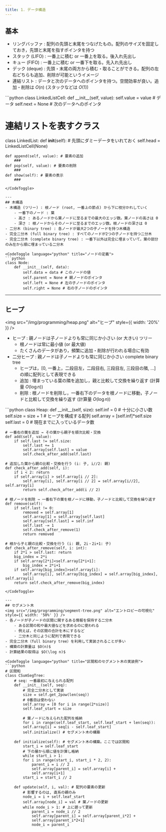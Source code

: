 ```yaml
---
title: 1. データ構造
---
```


## 基本
- リングバッファ : 配列の先頭と末尾をつなげたもの。配列のサイズを固定しておき，先頭と末尾を指すポインタを持つ
- スタック (LIFO) : 一番上に積む or 一番上を取る。後入れ先出し
- キュー (FIFO) : 一番上に積む or 一番下を取る。先入れ先出し
- デック (deque) : 先頭・末尾の両方から積む・取ることができる。配列の左右どちらも追加、削除が可能というイメージ
- 連結リスト : データと次のデータへのポインタを持つ。空間効率が良い。追加・削除は $O(n)$ (スタックなどは $O(1)$)

<CodeToggle language="python" title="連結リストの例">
```python
class LinkedListCell:
	def __init__(self, value):
		self.value = value # データ
		self.next = None # 次のデータへのポインタ
		
# 連結リストを表すクラス
class LinkedList:
	def __init__(self):
		# 先頭にダミーデータをいれておく
		 self.head = LinkedListCell(None)
		 
	def append(self, value): # 要素の追加
		###
	def pop(self, value): # 要素の削除
		###
	def show(self): # 要素の表示
        ###
```
</CodeToggle>

---
## 木構造
- 木構造 (ツリー) : 根ノード (root, 一番上の節点) から下に枝分かれしていく
    - 一番下のノード : 葉
    - 高さ : あるノードから葉ノードに至るまでの最大のエッジ数。葉ノードの高さは 0
    - 深さ : 根ノードからそのノードに至るまでのエッジ数。根ノードの深さは 0
- 二分木 (binary tree) : 各ノードが最大2つの子ノードを持つ木構造
- 完全二分木 (full binary tree) : すべてのノードが2つの子ノードを持つ二分木
- 完全二分木 (complete binary tree) : ⼀番下以外は完全に埋まっていて，葉の部分のみ左から順に埋まっている二分木

<CodeToggle language="python" title="ノードの定義">
```python
class Node:
	def __init__(self, data):
		self.data = data # このノードの値
		self.parent = None # 親ノードのポインタ
		self.left = None # 左の子ノードのポインタ
		self.right = None # 右の子ノードのポインタ
```
</CodeToggle>

---
## ヒープ
<img src="/img/programming/heap.png" alt="ヒープ" style={{ width: '20%' }} />
- ヒープ : 親ノードは子ノードよりも常に同じか小さい (or 大きい) ツリー
    - 根ノードは常に最小値 (or 最大値)
    - たくさんのデータがあり，頻繁に追加・削除が行われる場合に有効
- 二分ヒープ :  親ノードは子ノードよりも常に同じか小さい complete binary tree
    - ヒープは，[0, 一番上，二段目左，二段目右, 三段目左, 三段目の隣, ...] の順に配列として表現できる
    - 追加 : 埋まっている葉の隣を追加し，親と比較して交換を繰り返す (計算量 $O(\log n)$)
    - 削除 : 根ノードを削除し，一番右下のデータを根ノードに移動，子ノードと比較して交換を繰り返す (計算量 $O(\log n)$)

<CodeToggle language="python" title="二分ヒープの実装">
```python
class Heap:
    def __init__(self, size):
        self.inf = 0 # ⼗分に小さい数
        self.size = size + 1
        # ヒープを構成する配列
        self.array = [self.inf]*self.size
        self.last = 0 # 現在までに⼊っているデータ数

    # 一番右の葉を追加 → その葉から親子を順次比較・交換
    def add(self, value):
        if self.last != self.size:
            self.last += 1
            self.array[self.last] = value
            self.check_after_add(self.last)
            
    # 追加した葉から親の比較・交換を行う (i: 子, i//2: 親)
    def check_after_add(self, i):
        if i < 2: return
        if self.array[i] > self.array[i // 2]:
            self.array[i], self.array[i // 2] = self.array[i//2], self.array[i]
            return self.check_after_add(i // 2)
    
    # 根ノードを削除 → 一番右下の葉を根ノードに移動，子ノードと比較して交換を繰り返す
    def remove(self):
        if self.last != 0:
            removed = self.array[1]
            self.array[1] = self.array[self.last]
            self.array[self.last] = self.inf
            self.last -= 1
            self.check_after_remove(1)
            return removed
            
    # 根から子と親の比較・交換を行う (i: 親, 2i・2i+1: 子)
    def check_after_remove(self, i: int):
        if 2*i > self.last: return
        big_index = 2*i
        if self.array[2*i]<self.array[2*i+1]:
            big_index = 2*i+1
        if self.array[big_index]>self.array[i]:
            self.array[i], self.array[big_index] = self.array[big_index], self.array[i]
        return self.check_after_remove(big_index)
```
</CodeToggle>

---
## セグメント木
<img src="/img/programming/segment-tree.png" alt="エントロピーの可視化" style={{ width: '50%' }} />
- 各ノードが⼦ノードの区間に関するある情報を保持する⼆分⽊
    - ある区間の和や最⼤値などを求めるのに使われる
    - 例えば，その区間の合計を木にするなど
    - 二分木と同じように配列で表現できる
- 完全⼆分⽊（full binary tree）を利⽤して実装されることが多い
- 構築の計算量は $O(n)$
- 計算結果の取得は $O(\log n)$

<CodeToggle language="python" title="区間和のセグメント木の実装例">
```python
# 区間和
class CSumSegTree:
	# seq: ⼀番最初に与えられる配列
	def __init__(self, seq):
		# 完全⼆分⽊として実装
		size = self.get_2pow(len(seq))
		# 0番⽬は使わない
		self.array = [0 for i in range(2*size)]
		self.leaf_start = size
		
		# 葉ノードに与えられた配列を格納
		for i in range(self.leaf_start, self.leaf_start + len(seq)):
		self.array[i] = seq[i - self.leaf_start]
		self.initialize() # セグメント⽊の構築
		
	def initialize(self): # セグメント⽊の構築。ここでは区間和
		start_i = self.leaf_start
		# 下の層から順に値を計算し格納
		while start_i > 1:
		for i in range(start_i, start_i * 2, 2):
			parent_i = i // 2
			self.array[parent_i] = self.array[i] +
			self.array[i+1]
		start_i = start_i // 2
		
	def update(self, i, val): # 配列の要素の更新
		# 影響するのは, 直系の親のみ
		node_i = i + self.leaf_start
		self.array[node_i] = val # 葉ノードの更新
		while node_i > 1: # 上に遡って更新
			parent_i = node_i // 2
			self.array[parent_i] = self.array[parent_i*2] +
			self.array[parent_i*2+1]
			node_i = parent_i	
```
</CodeToggle>